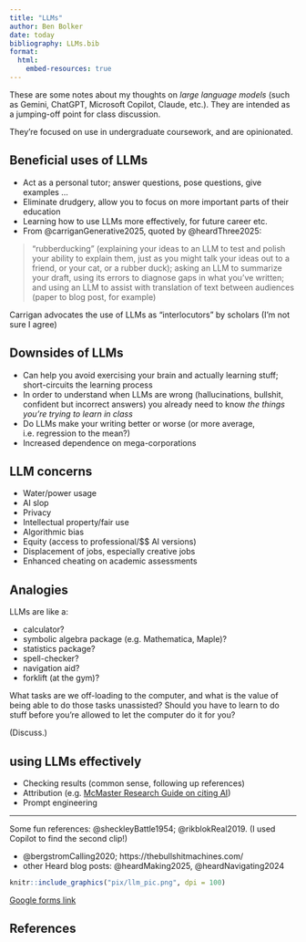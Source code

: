```yaml
---
title: "LLMs"
author: Ben Bolker
date: today
bibliography: LLMs.bib
format:
  html:
    embed-resources: true
---
```


These are some notes about my thoughts on *large language models* (such as Gemini, ChatGPT, Microsoft Copilot, Claude, etc.). They are intended as a jumping-off point for class discussion.

They're focused on use in undergraduate coursework, and are opinionated.

## Beneficial uses of LLMs

* Act as a personal tutor; answer questions, pose questions, give examples ...
* Eliminate drudgery, allow you to focus on more important parts of their education
* Learning how to use LLMs more effectively, for future career etc.
* From @carriganGenerative2025, quoted by @heardThree2025:

> “rubberducking” (explaining your ideas to an LLM to test and polish your ability to explain them, just as you might talk your ideas out to a friend, or your cat, or a rubber duck); asking an LLM to summarize your draft, using its errors to diagnose gaps in what you’ve written; and using an LLM to assist with translation of text between audiences (paper to blog post, for example)

Carrigan advocates the use of LLMs as "interlocutors" by scholars (I'm not sure I agree)

## Downsides of LLMs

* Can help you avoid exercising your brain and actually learning stuff; short-circuits the learning process
* In order to understand when LLMs are wrong (hallucinations, bullshit, confident but incorrect answers) you already need to know *the things you're trying to learn in class*
* Do LLMs make your writing better or worse (or more average, i.e. regression to the mean?)
* Increased dependence on mega-corporations

## LLM concerns

* Water/power usage
* AI slop
* Privacy
* Intellectual property/fair use
* Algorithmic bias
* Equity (access to professional/$$ AI versions)
* Displacement of jobs, especially creative jobs
* Enhanced cheating on academic assessments

## Analogies

LLMs are like a:

* calculator?
* symbolic algebra package (e.g. Mathematica, Maple)?
* statistics package?
* spell-checker?
* navigation aid?
* forklift (at the gym)?

What tasks are we off-loading to the computer, and what is the value of being able to do those tasks unassisted? Should you have to learn to do stuff before you're allowed to let the computer do it for you?

(Discuss.)

## using LLMs effectively

* Checking results (common sense, following up references)
* Attribution (e.g. [McMaster Research Guide on citing AI](https://libguides.mcmaster.ca/cite-gen-ai))
* Prompt engineering

---

Some fun references: @sheckleyBattle1954; @rikblokReal2019. (I used Copilot to find the second clip!)

* @bergstromCalling2020; https://thebullshitmachines.com/
* other Heard blog posts: @heardMaking2025, @heardNavigating2024

```r
knitr::include_graphics("pix/llm_pic.png", dpi = 100)
```

[Google forms link](https://forms.gle/YpstDPU7dZRmwxrh7)

## References
